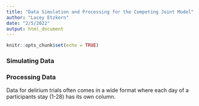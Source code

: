 ```yaml
---
title: "Data Simulation and Processing for the Competing Joint Model"
author: "Lacey Etzkorn"
date: "2/5/2022"
output: html_document
---
```


```r
knitr::opts_chunk$set(echo = TRUE)
```

### Simulating Data

### Processing Data

Data for delirium trials often comes in a wide format where each day of a participants stay (1-28) has its own column.

```r

```
